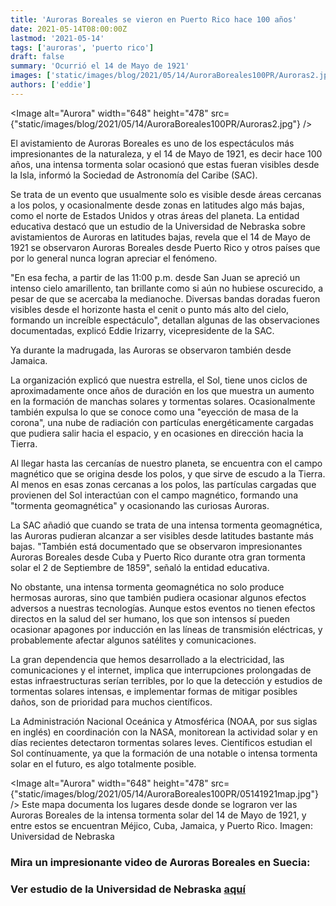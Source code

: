 ```yaml
---
title: 'Auroras Boreales se vieron en Puerto Rico hace 100 años'
date: 2021-05-14T08:00:00Z
lastmod: '2021-05-14'
tags: ['auroras', 'puerto rico']
draft: false
summary: 'Ocurrió el 14 de Mayo de 1921'
images: ['static/images/blog/2021/05/14/AuroraBoreales100PR/Auroras2.jpg']
authors: ['eddie']
---
```


<Image
  alt="Aurora" width="648"  height="478"
  src={"static/images/blog/2021/05/14/AuroraBoreales100PR/Auroras2.jpg"}
/>

El avistamiento de Auroras Boreales es uno de los espectáculos más impresionantes de la naturaleza, y el 14 de Mayo de 1921, es decir hace 100 años, una intensa tormenta solar ocasionó que estas fueran visibles desde la Isla, informó la Sociedad de Astronomía del Caribe (SAC).

Se trata de un evento que usualmente solo es visible desde áreas cercanas a los polos, y ocasionalmente desde zonas en latitudes algo más bajas, como el norte de Estados Unidos y otras áreas del planeta. La entidad educativa destacó que un estudio de la Universidad de Nebraska sobre avistamientos de Auroras en latitudes bajas, revela que el 14 de Mayo de 1921 se observaron Auroras Boreales desde Puerto Rico y otros países que por lo general nunca logran apreciar el fenómeno.

"En esa fecha, a partir de las 11:00 p.m. desde San Juan se apreció un intenso cielo amarillento, tan brillante como si aún no hubiese oscurecido, a pesar de que se acercaba la medianoche. Diversas bandas doradas fueron visibles desde el horizonte hasta el cenit o punto más alto del cielo, formando un increíble espectáculo", detallan algunas de las observaciones documentadas, explicó Eddie Irizarry, vicepresidente de la SAC.

Ya durante la madrugada, las Auroras se observaron también desde Jamaica.  

La organización explicó que nuestra estrella, el Sol, tiene unos ciclos de aproximadamente once años de duración en los que muestra un aumento en la formación de manchas solares y tormentas solares. Ocasionalmente también expulsa lo que se conoce como una "eyección de masa de la corona", una nube de radiación con partículas energéticamente cargadas que pudiera salir hacia el espacio, y en ocasiones en dirección hacia la Tierra.

Al llegar hasta las cercanías de nuestro planeta, se encuentra con el campo magnético que se origina desde los polos, y que sirve de escudo a la Tierra. Al menos en esas zonas cercanas a los polos, las partículas cargadas que provienen del Sol interactúan con el campo magnético, formando una "tormenta geomagnética" y ocasionando las curiosas Auroras. 

La SAC añadió que cuando se trata de una intensa tormenta geomagnética, las Auroras pudieran alcanzar a ser visibles desde latitudes bastante más bajas. "También está documentado que se observaron impresionantes Auroras Boreales desde Cuba y Puerto Rico durante otra gran tormenta solar el 2 de Septiembre de 1859", señaló la entidad educativa.

No obstante, una intensa tormenta geomagnética no solo produce hermosas auroras, sino que también pudiera ocasionar algunos efectos adversos a nuestras tecnologías. Aunque estos eventos no tienen efectos directos en la salud del ser humano, los que son intensos sí pueden ocasionar apagones por inducción en las líneas de transmisión eléctricas, y probablemente afectar algunos satélites y comunicaciones. 

La gran dependencia que hemos desarrollado a la electricidad, las comunicaciones y el internet, implica que interrupciones prolongadas de estas infraestructuras serían terribles, por lo que la detección y estudios de tormentas solares intensas, e implementar formas de mitigar posibles daños, son de prioridad para muchos científicos.

La Administración Nacional Oceánica y Atmosférica (NOAA, por sus siglas en inglés) en coordinación con la NASA, monitorean la actividad solar y en días recientes detectaron tormentas solares leves. Científicos estudian el Sol contínuamente, ya que la formación de una notable o intensa tormenta solar en el futuro, es algo totalmente posible.

<Image
  alt="Aurora" width="648"  height="478"
  src={"static/images/blog/2021/05/14/AuroraBoreales100PR/05141921map.jpg"}
/>
<ImageCaption>
Este mapa documenta los lugares desde donde se lograron ver las Auroras Boreales de la intensa tormenta solar del 14 de Mayo de 1921, y entre estos se encuentran Méjico, Cuba, Jamaica, y Puerto Rico. Imagen: Universidad de Nebraska
</ImageCaption>

### Mira un impresionante video de Auroras Boreales en Suecia:
<ResponsiveReactPlayer url="https://youtu.be/as6foAVe4-I"/>

### Ver estudio de la Universidad de Nebraska [aquí](https://digitalcommons.unl.edu/cgi/viewcontent.cgi?referer=https://en.m.wikipedia.org/&httpsredir=1&article=1003&context=usafresearch&sei-redir=1&referer=http%3A%252%2Fwww.google.com.au%2Furl%3Fsa%3Dt%26rct%3Dj%26q%3Dgreat%2520geomagnetic%2520storm%2520may%25201921%26source%3Dweb%26cd%3D2%26cad%3Drja%26ved%3D0CDwQFjAB%26url%3Dhttp%253A%252F%252Fdigitalcommons.unl.edu%252Fcgi%252Fviewcontent.cgi%253Farticle%253D1003%2526context%253Dusafresearch%26ei%3DXXzQUP2tFaWhiAeZ34GYAw%26usg%3DAFQjCNHr5qruFqjcc8OXq_Piiw9fn7X9pw%26bvm%3Dbv.1355534169%2Cd.dGY#search=%22great%20geomagnetic%20storm%20may%201921%22)
